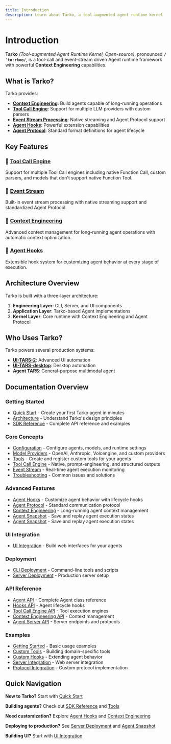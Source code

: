 ```yaml
---
title: Introduction
description: Learn about Tarko, a tool-augmented agent runtime kernel
---
```


# Introduction

**Tarko** *(Tool-augmented Agent Runtime Kernel, Open-source)*, pronounced **`/ˈtɑːrkoʊ/`**, is a tool-call and event-stream driven Agent runtime framework with powerful **Context Engineering** capabilities.

## What is Tarko?

Tarko provides:

- **[Context Engineering](/guide/advanced/context-engineering)**: Build agents capable of long-running operations
- **[Tool Call Engine](/guide/basic/tool-call-engine)**: Support for multiple LLM providers with custom parsers
- **[Event Stream Processing](/guide/basic/event-stream)**: Native streaming and Agent Protocol support
- **[Agent Hooks](/guide/advanced/agent-hooks)**: Powerful extension capabilities
- **[Agent Protocol](/guide/advanced/agent-protocol)**: Standard format definitions for agent lifecycle

## Key Features

### 🔧 [Tool Call Engine](/guide/basic/tool-call-engine)
Support for multiple Tool Call engines including native Function Call, custom parsers, and models that don't support native Function Tool.

### 🌊 [Event Stream](/guide/basic/event-stream)
Built-in event stream processing with native streaming support and standardized Agent Protocol.

### 🧠 [Context Engineering](/guide/advanced/context-engineering)
Advanced context management for long-running agent operations with automatic context optimization.

### 🔌 [Agent Hooks](/guide/advanced/agent-hooks)
Extensible hook system for customizing agent behavior at every stage of execution.

## Architecture Overview

Tarko is built with a three-layer architecture:

1. **Engineering Layer**: CLI, Server, and UI components
2. **Application Layer**: Tarko-based Agent implementations
3. **Kernel Layer**: Core runtime with Context Engineering and Agent Protocol

## Who Uses Tarko?

Tarko powers several production systems:

- **[UI-TARS-2](https://seed-tars.com/showcase/ui-tars-2/)**: Advanced UI automation
- **[UI-TARS-desktop](https://github.com/bytedance/UI-TARS-desktop)**: Desktop automation
- **[Agent TARS](https://agent-tars.com/)**: General-purpose multimodal agent

## Documentation Overview

### Getting Started
- [Quick Start](/guide/get-started/quick-start) - Create your first Tarko agent in minutes
- [Architecture](/guide/get-started/architecture) - Understand Tarko's design principles
- [SDK Reference](/guide/get-started/sdk) - Complete API reference and examples

### Core Concepts
- [Configuration](/guide/basic/configuration) - Configure agents, models, and runtime settings
- [Model Providers](/guide/basic/model-provider) - OpenAI, Anthropic, Volcengine, and custom providers
- [Tools](/guide/basic/tools) - Create and register custom tools for your agents
- [Tool Call Engine](/guide/basic/tool-call-engine) - Native, prompt-engineering, and structured outputs
- [Event Stream](/guide/basic/event-stream) - Real-time agent execution monitoring
- [Troubleshooting](/guide/basic/troubleshooting) - Common issues and solutions

### Advanced Features
- [Agent Hooks](/guide/advanced/agent-hooks) - Customize agent behavior with lifecycle hooks
- [Agent Protocol](/guide/advanced/agent-protocol) - Standard communication protocol
- [Context Engineering](/guide/advanced/context-engineering) - Long-running agent context management
- [Agent Snapshot](/guide/advanced/agent-snapshot) - Save and replay agent execution states
- [Agent Snapshot](/guide/advanced/agent-snapshot) - Save and replay agent execution states

### UI Integration
- [UI Integration](/guide/basic/ui-integration) - Build web interfaces for your agents


### Deployment
- [CLI Deployment](/guide/deployment/cli) - Command-line tools and scripts
- [Server Deployment](/guide/deployment/server) - Production server setup

### API Reference
- [Agent API](/api/agent) - Complete Agent class reference
- [Hooks API](/api/hooks) - Agent lifecycle hooks
- [Tool Call Engine API](/api/tool-call-engine) - Tool execution engines
- [Context Engineering API](/api/context-engineering) - Context management
- [Agent Server API](/api/agent-server) - Server endpoints and protocols

### Examples
- [Getting Started](/examples/getting-started) - Basic usage examples
- [Custom Tools](/examples/custom-tools) - Building domain-specific tools
- [Custom Hooks](/examples/custom-hooks) - Extending agent behavior
- [Server Integration](/examples/server-integration) - Web server integration
- [Protocol Integration](/examples/protocol-integration) - Custom protocol implementation

## Quick Navigation

**New to Tarko?** Start with [Quick Start](/guide/get-started/quick-start)

**Building agents?** Check out [SDK Reference](/guide/get-started/sdk) and [Tools](/guide/basic/tools)

**Need customization?** Explore [Agent Hooks](/guide/advanced/agent-hooks) and [Context Engineering](/guide/advanced/context-engineering)

**Deploying to production?** See [Server Deployment](/guide/deployment/server) and [Agent Snapshot](/guide/advanced/agent-snapshot)

**Building UI?** Start with [UI Integration](/guide/basic/ui-integration)
